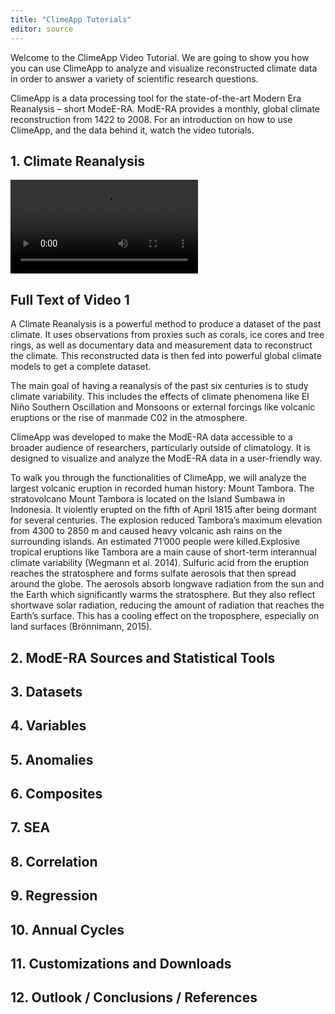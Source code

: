 ```yaml
---
title: "ClimeApp Tutorials"
editor: source
---
```


Welcome to the ClimeApp Video Tutorial. 
We are going to show you how you can use ClimeApp to analyze and visualize reconstructed climate data in order to answer a variety of scientific research questions.

ClimeApp is a data processing tool for the state-of-the-art Modern Era Reanalysis – short ModeE-RA. ModE-RA provides a monthly, global climate reconstruction from 1422 to 2008. For an introduction on how to use ClimeApp, and the data behind it, watch the video tutorials.


## 1.	Climate Reanalysis
<!-- 01_climate_reanalysis.mp4 -->

<div class="video-wrapper">
  <video controls>
    <source src="videos/01_climate_reanalysis.mp4" type="video/mp4">
    Your browser does not support the video tag.
  </video>
</div>

::: {.callout-note collapse="true"}
## Full Text of Video 1

A Climate Reanalysis is a powerful method to produce a dataset of the past climate. It uses observations from proxies such as corals, ice cores and tree rings, as well as documentary data and measurement data to reconstruct the climate. This reconstructed data is then fed into powerful global climate models to get a complete dataset.

The main goal of having a reanalysis of the past six centuries is to study climate variability. This includes the effects of climate phenomena like El Niño Southern Oscillation and Monsoons or external forcings like volcanic eruptions or the rise of manmade C02 in the atmosphere.

ClimeApp was developed to make the ModE-RA data accessible to a broader audience of researchers, particularly outside of climatology. It is designed to visualize and analyze the ModE-RA data in a user-friendly way.

To walk you through the functionalities of ClimeApp, we will analyze the largest volcanic eruption in recorded human history: Mount Tambora. The stratovolcano Mount Tambora is located on the Island Sumbawa in Indonesia. It violently erupted on the fifth of April 1815 after being dormant for several centuries. The explosion reduced Tambora’s maximum elevation from 4300 to 2850 m and caused heavy volcanic ash rains on the surrounding islands. An estimated 71’000 people were killed.Explosive tropical eruptions like Tambora are a main cause of short-term interannual climate variability (Wegmann et al. 2014). Sulfuric acid from the eruption reaches the stratosphere and forms sulfate aerosols that then spread around the globe. The aerosols absorb longwave radiation from the sun and the Earth which significantly warms the stratosphere. But they also reflect shortwave solar radiation, reducing the amount of radiation that reaches the Earth's surface. This has a cooling effect on the troposphere, especially on land surfaces (Brönnimann, 2015). 
:::

## 2. ModE-RA Sources and Statistical Tools
<!-- 02_sources_and_statistics.mp4 -->

<!-- <div class="video-wrapper"> -->
<!--   <video controls> -->
<!--     <source src="videos/02_sources_and_statistics.mp4" type="video/mp4"> -->
<!--     Your browser does not support the video tag. -->
<!--   </video> -->
<!-- </div> -->

## 3.	Datasets
<!-- 03_datasets.mp4 -->

<!-- <div class="video-wrapper"> -->
<!--   <video controls> -->
<!--     <source src="videos/03_datasets.mp4" type="video/mp4"> -->
<!--     Your browser does not support the video tag. -->
<!--   </video> -->
<!-- </div> -->

## 4. Variables
<!-- 04_variables.mp4 -->

<!-- <div class="video-wrapper"> -->
<!--   <video controls> -->
<!--     <source src="videos/04_variables.mp4" type="video/mp4"> -->
<!--     Your browser does not support the video tag. -->
<!--   </video> -->
<!-- </div> -->

## 5. Anomalies
<!-- 05_anomalies.mp4 -->

<!-- <div class="video-wrapper"> -->
<!--   <video controls> -->
<!--     <source src="videos/05_anomalies.mp4" type="video/mp4"> -->
<!--     Your browser does not support the video tag. -->
<!--   </video> -->
<!-- </div> -->

## 6. Composites
<!-- 06_composites.mp4 -->

<!-- <div class="video-wrapper"> -->
<!--   <video controls> -->
<!--     <source src="videos/06_composites.mp4" type="video/mp4"> -->
<!--     Your browser does not support the video tag. -->
<!--   </video> -->
<!-- </div> -->

## 7. SEA
<!-- 07_sea.mp4 -->

<!-- <div class="video-wrapper"> -->
<!--   <video controls> -->
<!--     <source src="videos/07_sea.mp4" type="video/mp4"> -->
<!--     Your browser does not support the video tag. -->
<!--   </video> -->
<!-- </div> -->

## 8. Correlation
<!-- 08_correlation.mp4 -->

<!-- <div class="video-wrapper"> -->
<!--   <video controls> -->
<!--     <source src="videos/08_correlation.mp4" type="video/mp4"> -->
<!--     Your browser does not support the video tag. -->
<!--   </video> -->
<!-- </div> -->

## 9. Regression
<!-- 09_regression.mp4 -->

<!-- <div class="video-wrapper"> -->
<!--   <video controls> -->
<!--     <source src="videos/09_regression.mp4" type="video/mp4"> -->
<!--     Your browser does not support the video tag. -->
<!--   </video> -->
<!-- </div> -->

## 10. Annual Cycles
<!-- 10_annual_cycles.mp4 -->

<!-- <div class="video-wrapper"> -->
<!--   <video controls> -->
<!--     <source src="videos/10_annual_cycles.mp4" type="video/mp4"> -->
<!--     Your browser does not support the video tag. -->
<!--   </video> -->
<!-- </div> -->

## 11. Customizations and Downloads
<!-- 11_customizations_and_downloads.mp4 -->

<!-- <div class="video-wrapper"> -->
<!--   <video controls> -->
<!--     <source src="videos/11_customizations_and_downloads.mp4" type="video/mp4"> -->
<!--     Your browser does not support the video tag. -->
<!--   </video> -->
<!-- </div> -->

## 12. Outlook / Conclusions / References
<!-- 12_outlook.mp4 -->

<!-- <div class="video-wrapper"> -->
<!--   <video controls> -->
<!--     <source src="videos/12_outlook.mp4" type="video/mp4"> -->
<!--     Your browser does not support the video tag. -->
<!--   </video> -->
<!-- </div> -->
